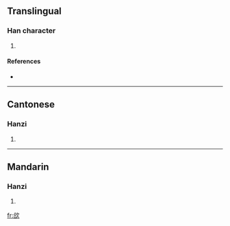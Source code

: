 ==Translingual==

===Han character===
{{Han char|rn=76|rad=欠|as=06|sn=10|four=8768<sub>2</sub>|canj=人口弓人 (ORNO)}}

# {{defn|Han|sort=欠06}}

====References====
* {{Han ref|kx=0567.290|dkj=16071|dj=0956.020|hdz=32138.180|uh=6B31|ud=27441|bh=D1F8|bd=53752}}

----

==Cantonese==

===Hanzi===
{{yue-hanzi|jyut=|y=hot3}}

# {{defn|Cantonese}}

----

==Mandarin==

===Hanzi===
{{cmn-hanzi|pin=[[xià]] ([[xia4]])|wg=hsia<sup>4</sup>}}

# {{defn|Mandarin}}

[[fr:欱]]